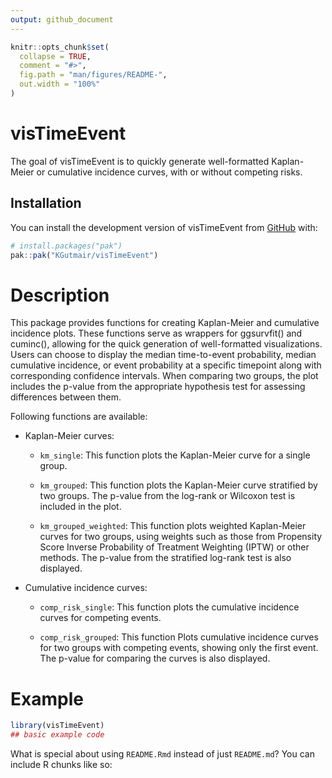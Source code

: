 ```yaml
---
output: github_document
---
```


<!-- README.md is generated from README.Rmd. Please edit that file -->

```r
knitr::opts_chunk$set(
  collapse = TRUE,
  comment = "#>",
  fig.path = "man/figures/README-",
  out.width = "100%"
)
```

# visTimeEvent

<!-- badges: start -->
<!-- badges: end -->

The goal of visTimeEvent is to quickly generate well-formatted Kaplan-Meier or cumulative incidence curves, with or without competing risks.

## Installation

You can install the development version of visTimeEvent from [GitHub](https://github.com/KGutmair/visTimeEvent) with:

``` r
# install.packages("pak")
pak::pak("KGutmair/visTimeEvent")
```

# Description

This package provides functions for creating Kaplan-Meier and cumulative incidence plots. These functions serve as wrappers for ggsurvfit() and cuminc(), allowing for the quick generation of well-formatted visualizations. Users can choose to display the median time-to-event probability, median cumulative incidence, or event probability at a specific timepoint along with corresponding confidence intervals. When comparing two groups, the plot includes the p-value from the appropriate hypothesis test for assessing differences between them.

Following functions are available:

-   Kaplan-Meier curves:

    -   `km_single`: This function plots the Kaplan-Meier curve for a single group.

    -   `km_grouped`: This function plots the Kaplan-Meier curve stratified by two groups. The p-value from the log-rank or Wilcoxon test is included in the plot.

    -   `km_grouped_weighted`: This function plots weighted Kaplan-Meier curves for two groups, using weights such as those from Propensity Score Inverse Probability of Treatment Weighting (IPTW) or other methods. The p-value from the stratified log-rank test is also displayed.

-   Cumulative incidence curves:

    -   `comp_risk_single`: This function plots the cumulative incidence curves for competing events.

    -   `comp_risk_grouped`: This function Plots cumulative incidence curves for two groups with competing events, showing only the first event. The p-value for comparing the curves is also displayed.





# Example

```r
library(visTimeEvent)
## basic example code
```

What is special about using `README.Rmd` instead of just `README.md`? You can include R chunks like so:

```r

```



```r

```

